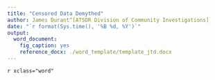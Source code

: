 ```yaml
---
title: "Censored Data Demythed"
author: James Durant^[ATSDR Division of Community Investigations]
date: "`r format(Sys.time(), '%B %d, %Y')`"
output:
  word_document:
    fig_caption: yes
    reference_docx: ./word_template/template_jtd.docx
---
```


`r xclass="word"`